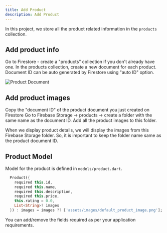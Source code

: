 ```yaml
--- 
title: Add Product
description: Add Product
---
```



In this project, we store all the product related information in the `products` collection. 

## Add product info
Go to Firestore - create a "products" collection if you don't already have one. In the products collection, create a new document for each product. Document ID can be auto generated by Firestore using "auto ID" option.

<Image src={productDocument} alt="Product Document" />

## Add product images
Copy the "document ID" of the product document you just created on Firestore
Go to Firebase Storage -> products -> create a folder with the same name as the document ID. Add all the product images to this folder.

When we display product details, we will display the images from this Firebase Storage folder. So, it is important to keep the folder name same as the product document ID.

## Product Model
Model for the product is defined in `models/product.dart`.

```dart
  Product({
    required this.id,
    required this.name, 
    required this.description, 
    required this.price, 
    this.rating = 0.0,
    List<String>? images
  }) : images = images ?? ['assets/images/default_product_image.png'];
```

You can add/remove the fields required as per your application requirements.


